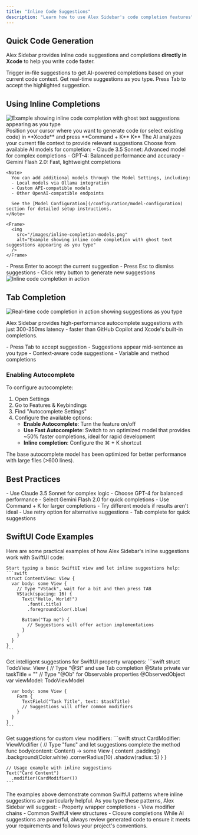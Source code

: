 ```yaml
---
title: "Inline Code Suggestions"
description: "Learn how to use Alex Sidebar's code completion features"
---
```


## Quick Code Generation

Alex Sidebar provides inline code suggestions and completions **directly in Xcode** to help you write code faster.

<CardGroup cols={2}>
  <Card title="Command + K" icon="bolt">
    Trigger in-file suggestions to get AI-powered completions based on
    your current code context.
  </Card>

  <Card title="Tab Completion" icon="arrow-right">
    Get real-time suggestions as you type. Press Tab to accept the highlighted
    suggestion.
  </Card>
</CardGroup>

## Using Inline Completions

<Frame>
  <img 
    src="/images/inline-completion.png" 
    alt="Example showing inline code completion with ghost text suggestions appearing as you type"
  />
</Frame>

<Steps>
  <Step title="Trigger Suggestions">
    Position your cursor where you want to generate code (or select existing code) in **Xcode** and press **Command + K**
    K**
    <Note>
      The AI analyzes your current file context to provide relevant suggestions
    </Note>
  </Step>

  <Step title="Select Model">
    Choose from available AI models for completion:
    - Claude 3.5 Sonnet: Advanced model for complex completions
    - GPT-4: Balanced performance and accuracy
    - Gemini Flash 2.0: Fast, lightweight completions

    <Note>
      You can add additional models through the Model Settings, including:
      - Local models via Ollama integration
      - Custom API-compatible models
      - Other OpenAI-compatible endpoints
      
      See the [Model Configuration](/configuration/model-configuration) section for detailed setup instructions.
    </Note>

    <Frame>
      <img 
        src="/images/inline-completion-models.png" 
        alt="Example showing inline code completion with ghost text suggestions appearing as you type"
      />
    </Frame>
  </Step>
  

  <Step title="Review Options">
    - Press Enter to accept the current suggestion
    - Press Esc to dismiss suggestions
    - Click retry button to generate new suggestions
    <Frame>
      <img
        src="/images/inline-completion-suggestions.png"
        alt="Inline code completion in action"
      />
    </Frame>
  </Step>
</Steps>

## Tab Completion

<Frame>
  <img 
    src="/images/tab-completion.png" 
    alt="Real-time code completion in action showing suggestions as you type"
  />
</Frame>

Alex Sidebar provides high-performance autocomplete suggestions with just 300-350ms latency - faster than GitHub Copilot and Xcode's built-in completions.

<CardGroup cols={2}>
  <Card title="Real-time Suggestions" icon="bolt">
    - Press Tab to accept suggestion
    - Suggestions appear mid-sentence as you type
    - Context-aware code suggestions
    - Variable and method completions
  </Card>
</CardGroup>

### Enabling Autocomplete

To configure autocomplete:
1. Open Settings
2. Go to Features & Keybindings
3. Find "Autocomplete Settings"
4. Configure the available options:
   - **Enable Autocomplete**: Turn the feature on/off
   - **Use Fast Autocomplete**: Switch to an optimized model that provides ~50% faster completions, ideal for rapid development
   - **Inline completion**: Configure the ⌘ + K shortcut

<Note>
  The base autocomplete model has been optimized for better performance with large files (>600 lines).
</Note>

## Best Practices

<CardGroup cols={2}>
  <Card title="Model Selection" icon="robot">
    - Use Claude 3.5 Sonnet for complex logic
    - Choose GPT-4 for balanced performance
    - Select Gemini Flash 2.0 for quick completions
  </Card>

  <Card title="Completion Tips" icon="wand-magic-sparkles">
    - Use Command + K for larger completions
    - Try different models if results aren't ideal
    - Use retry option for alternative suggestions
    - Tab complete for quick suggestions
  </Card>
</CardGroup>

## SwiftUI Code Examples

Here are some practical examples of how Alex Sidebar's inline suggestions work with SwiftUI code:

    Start typing a basic SwiftUI view and let inline suggestions help:
    ```swift
    struct ContentView: View {
      var body: some View {
        // Type "VStack", wait for a bit and then press TAB
        VStack(spacing: 16) {
          Text("Hello, World!")
            .font(.title)
            .foregroundColor(.blue)

          Button("Tap me") {
            // Suggestions will offer action implementations
          }
        }
      }
    }
    ```

<AccordionGroup>
  
  <Accordion title="Property Wrappers">
    Get intelligent suggestions for SwiftUI property wrappers:
    ```swift
    struct TodoView: View {
      // Type "@St" and use Tab completion
      @State private var taskTitle = ""
      // Type "@Ob" for Observable properties
      @ObservedObject var viewModel: TodoViewModel
      
      var body: some View {
        Form {
          TextField("Task Title", text: $taskTitle)
          // Suggestions will offer common modifiers
        }
      }
    }
    ```
  </Accordion>

  <Accordion title="Custom Modifiers">
    Get suggestions for custom view modifiers:
    ```swift
    struct CardModifier: ViewModifier {
      // Type "func" and let suggestions complete the method
      func body(content: Content) -> some View {
        content
          .padding()
          .background(Color.white)
          .cornerRadius(10)
          .shadow(radius: 5)
      }
    }

    // Usage example with inline suggestions
    Text("Card Content")
      .modifier(CardModifier())
    ```

  </Accordion>
</AccordionGroup>

<Note>
  The examples above demonstrate common SwiftUI patterns where inline
  suggestions are particularly helpful. As you type these patterns, Alex Sidebar
  will suggest: - Property wrapper completions - View modifier chains - Common
  SwiftUI view structures - Closure completions
</Note>

<Warning>
  While AI suggestions are powerful, always review generated code to ensure it
  meets your requirements and follows your project's conventions.
</Warning>
